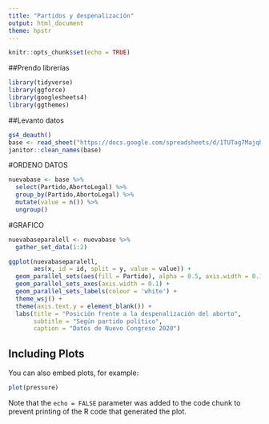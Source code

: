 ```yaml
---
title: "Partidos y despenalización"
output: html_document
theme: hpstr
---
```


```r
knitr::opts_chunk$set(echo = TRUE)
```

##Prendo librerías

```r

library(tidyverse)
library(ggforce)
library(googlesheets4)
library(ggthemes)

```

##Levanto datos

```r
gs4_deauth()
base <- read_sheet("https://docs.google.com/spreadsheets/d/1TUTag7Majqhn5noRLLMUJ6SFJ0Phwlo-Oc1T59uSZCE/edit#gid=0", skip = 1)
janitor::clean_names(base)
```

#ORDENO DATOS

```r
nuevabase <- base %>% 
  select(Partido,AbortoLegal) %>% 
  group_by(Partido,AbortoLegal) %>% 
  mutate(value = n()) %>% 
  ungroup()
```

#GRAFICO

```r
nuevabaseparalell <- nuevabase %>% 
  gather_set_data(1:2)

ggplot(nuevabaseparalell,
       aes(x, id = id, split = y, value = value)) +
  geom_parallel_sets(aes(fill = Partido), alpha = 0.5, axis.width = 0.1) +
  geom_parallel_sets_axes(axis.width = 0.1) +
  geom_parallel_sets_labels(colour = 'white') +
  theme_wsj() +
  theme(axis.text.y = element_blank()) +
  labs(title = "Posición frente a la despenalización del aborto", 
       subtitle = "Según partido político", 
       caption = "Datos de Nuevo Congreso 2020")
```

## Including Plots

You can also embed plots, for example:

```r
plot(pressure)
```

Note that the `echo = FALSE` parameter was added to the code chunk to prevent printing of the R code that generated the plot.
